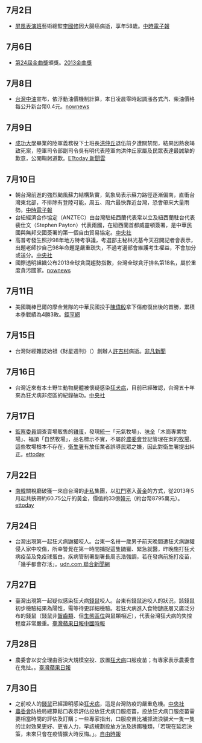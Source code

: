 {{vfd|[[Wikipedia:頁面存廢討論/記錄/2022/06/17#2022年6月臺灣|比較標準]]提刪|date=2022/06/18}}
<noinclude>{{MonthInTaiwan|2013|7}}</noinclude>
==7月2日==
*[[屏風表演班|屏風表演班]]藝術總監[[李國修|李國修]]因大腸癌病逝，享年58歲。[https://web.archive.org/web/20131217193410/http://showbiz.chinatimes.com/2009Cti/Channel/Showbiz/showbiz-feature-cnt/0%2C5115%2C112013070200840%2C00.html 中時電子報]
==7月6日==
*[[第24屆金曲獎|第24屆金曲獎]]頒獎。[https://web.archive.org/web/20130708040627/http://2013goldenmelody.bamid.gov.tw/ 2013金曲獎]

==7月8日==
*[[台灣中油|台灣中油]]宣布，依浮動油價機制計算，本日凌晨零時起調漲各式汽、柴油價格每公升新台幣0.4元。[http://www.nownews.com/2013/07/07/320-2959820.htm nownews]

==7月9日==
*[[成功大學|成功大學]]畢業的陸軍義務役下士班長[[洪仲丘|洪仲丘]]退伍前夕遭關禁閉，結果因熱衰竭致死案，陸軍司令部副司令吳有明代表陸軍向洪仲丘家屬及民眾表達最誠摯的歉意，公開鞠躬道歉。[http://www.ettoday.net/news/20130709/238139.htm  ETtoday 新聞雲]{{Wayback|url=http://www.ettoday.net/news/20130709/238139.htm |date=20191208023713 }}
==7月10日==
*朝台灣前進的強烈颱風蘇力結構紮實，氣象局表示蘇力路徑逐漸偏南，直衝台灣東北部，不排除有登陸可能，周五、周六最快靠近台灣，恐會帶來大量雨勢。[https://web.archive.org/web/20130715212303/http://www.chinatimes.com/realtimenews/%E8%98%87%E5%8A%9B%E8%BD%89%E5%BC%B7%E9%A2%B1--%E6%98%8E%E6%99%9A%E7%99%BC%E9%99%B8%E8%AD%A6-20130710002242-260401 中時電子報]
*台紐經濟合作協定（ANZTEC）由台灣駐紐西蘭代表常以立及紐西蘭駐台代表裴仕文（Stephen Payton）代表兩國，在紐西蘭首都威靈頓簽署，是中華民國與無邦交國簽署的第一個自由貿易協定。[https://web.archive.org/web/20140301000423/http://www.cna.com.tw/News/aFE/201307100235-1.aspx 中央社]
*高普考發生照抄98年地方特考爭議，考選部主秘林光基今天召開記者會表示，出題老師抄自己98年命題是嚴重疏失，不過考選部會維護考生權益，不會加分或送分。[http://www.cna.com.tw/News/FirstNews/201307100028-1.aspx 中央社]{{Wayback|url=http://www.cna.com.tw/News/FirstNews/201307100028-1.aspx |date=20160305195944 }}
*國際透明組織公布2013全球貪腐趨勢指數，台灣全球貪汙排名第18名，屬於重度貪污國家。[http://www.nownews.com/2013/07/10/301-2961014.htm nownews]{{Wayback|url=http://www.nownews.com/2013/07/10/301-2961014.htm |date=20130715012948 }}
==7月11日==
*美國職棒巴爾的摩金鶯隊的中華民國投手[[陳偉殷|陳偉殷]]拿下傷癒復出後的首勝，累積本季戰績為4勝3敗。[http://news.cnyes.com/Content/20130711/KH920YOM82U0M.shtml 鉅亨網]{{Wayback|url=http://news.cnyes.com/Content/20130711/KH920YOM82U0M.shtml |date=20140305233400 }}

==7月15日==
*台灣財經雜誌始祖《財星週刊》（{{lang-en|''Moneystar Weekly''}}）創辦人[[許吉村|許吉村]]病逝。[https://tw.news.yahoo.com/video/%E7%B8%B1%E6%A9%AB%E8%82%A1%E6%B5%B740%E5%B9%B4-%E8%B2%A1%E6%98%9F%E5%89%B5%E8%BE%A6%E4%BA%BA%E8%A8%B1%E5%90%89%E6%9D%91%E7%97%85%E9%80%9D-090000256.html 非凡新聞]{{Wayback|url=https://tw.news.yahoo.com/video/%E7%B8%B1%E6%A9%AB%E8%82%A1%E6%B5%B740%E5%B9%B4-%E8%B2%A1%E6%98%9F%E5%89%B5%E8%BE%A6%E4%BA%BA%E8%A8%B1%E5%90%89%E6%9D%91%E7%97%85%E9%80%9D-090000256.html |date=20171203153956 }}

==7月16日==
*台灣近來有本土野生動物屍體被懷疑感染[[狂犬病|狂犬病]]，目前已經確認，台灣五十年來為狂犬病非疫區的紀錄破功。[http://www.cna.com.tw/News/FirstNews/201307160059-1.aspx 中央社]{{Wayback|url=http://www.cna.com.tw/News/FirstNews/201307160059-1.aspx |date=20160314043545 }}
==7月17日==
*[[監察委員|監察委員]]調查賣場販售的[[雞蛋|雞蛋]]，發現[[統一企業|統一]]「元氣牧場」、[[味全|味全]]「木崗專業牧場」、福頂「自然牧場」，品名標示不實，不屬於[[行政院農業委員會|農委會]]登記管理在案的[[牧場|牧場]]，這些牧場根本不存在，[[行政院衛生署|衛生署]]有放任業者誤導民眾之嫌，因此對衛生署提出糾正。[http://www.ettoday.net/news/20130717/242305.htm ettoday]{{Wayback|url=http://www.ettoday.net/news/20130717/242305.htm |date=20130718045505 }}

==7月22日==
*[[南韓|南韓]]關稅廳破獲一來自台灣的[[走私|走私]]集團，以[[肛門|肛門]]塞入[[黃金|黃金]]的方式，從2013年5月起共挾帶約60.75公斤的黃金，價值約33億[[韓元|韓元]]（約台幣8795萬元）。[http://www.ettoday.net/news/20130722/244916.htm ettoday]{{Wayback|url=http://www.ettoday.net/news/20130722/244916.htm |date=20191211034812 }}
==7月24日==
*台灣出現第一起狂犬病鼬獾咬人。台東一名卅一歲男子前天晚間遭狂犬病鼬獾侵入家中咬傷，所幸警覺在第一時間捕捉這隻鼬獾、緊急就醫，昨晚施打狂犬病疫苗及免疫球蛋白。疾病管制署副署長周志浩強調，若在發病前施打疫苗，「幾乎都會存活」。[https://web.archive.org/web/20130725055050/http://udn.com/NEWS/NATIONAL/NATS2/8048287.shtml udn.com 聯合新聞網]

==7月27日==
*臺灣出現第一起疑似感染狂犬病[[錢鼠|錢鼠]]咬人。台東有錢鼠追咬人的狀況，該錢鼠初步檢驗結果為陽性，需等待更詳細檢驗。若狂犬病進入食物鏈底層又廣泛分布的錢鼠（錢鼠非[[齧齒類|齧齒類]]、但[[生態區位|生態區位]]與鼠類相近），代表台灣狂犬病的失控程度非常嚴重。[http://www.appledaily.com.tw/appledaily/article/headline/20130727/35180019/ 臺灣蘋果日報]{{Wayback|url=http://www.appledaily.com.tw/appledaily/article/headline/20130727/35180019/ |date=20160304140914 }}[https://web.archive.org/web/20130729045745/http://www.chinatimes.com/newspapers/%E9%A6%96%E4%BE%8B%E5%8F%B0%E6%9D%B1%E9%8C%A2%E9%BC%A0%E5%92%AC%E4%BA%BA-%E9%A9%97%E5%87%BA%E7%8B%82%E7%8A%AC%E7%97%85-20130727000866-260102 中國時報]
==7月28日==
*農委會以安全理由否決大規模空投、放置[[狂犬病|狂犬病]]口服疫苗；有專家表示農委會在鬼扯。{{Fact|依照多國經驗，大規模空投狂犬病口服疫苗是控制狂犬病疫情的最有效、最安全的作法；'''農委會隱匿疫情至少一年、因此狂犬病已擴散至全台'''，又不願意採取最好的防疫方法，將會造成'''狂犬病大流行、而且無法控制'''|time=2013-08-02T05:41:11+00:00}}。[http://www.appledaily.com.tw/realtimenews/article/life/20130728/232256/%E9%98%B2%E6%AA%A2%E5%B1%80%E7%A8%B1%E5%B1%B1%E5%8D%80%E6%8A%95%E6%B4%BB%E8%97%A5%E5%8D%B1%E5%AE%B3%E5%A4%A7%E3%80%80%E7%8D%B8%E9%86%AB%E6%96%A5%E4%BA%82%E8%AC%9B 臺灣蘋果日報]{{Wayback|url=http://www.appledaily.com.tw/realtimenews/article/life/20130728/232256/%E9%98%B2%E6%AA%A2%E5%B1%80%E7%A8%B1%E5%B1%B1%E5%8D%80%E6%8A%95%E6%B4%BB%E8%97%A5%E5%8D%B1%E5%AE%B3%E5%A4%A7%E3%80%80%E7%8D%B8%E9%86%AB%E6%96%A5%E4%BA%82%E8%AC%9B |date=20130806171535 }}
==7月30日==
*之前咬人的[[錢鼠|錢鼠]]已經證明感染[[狂犬病|狂犬病]]，這是台灣防疫的嚴重危機。[http://www.cna.com.tw/News/FirstNews/201307300061-1.aspx 中央社]{{Wayback|url=http://www.cna.com.tw/News/FirstNews/201307300061-1.aspx |date=20160314033041 }}
*[[農委會|農委會]]防檢局總算鬆口表示評估投放狂犬病口服疫苗，投放狂犬病口服疫苗需要相當時間的評估及訂購；一些專家指出，口服疫苗比補抓流浪貓犬一隻一隻的注射效果更好、更省人力，早該規劃投放方法及誘餌種類，「若現在延宕決策，未來只會在疫情擴大時反悔。」。[http://www.libertytimes.com.tw/2013/new/jul/31/today-life1-4.htm?Slots=Life 自由時報]{{dead link|date=十一月 2017 |bot=InternetArchiveBot }}

<noinclude>
{{Portal:台灣新聞動態/Footer}}
</noinclude>